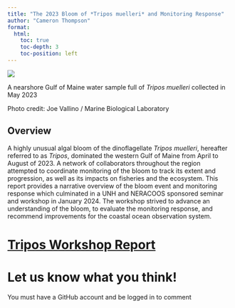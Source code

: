 ```yaml
---
title: "The 2023 Bloom of *Tripos muelleri* and Monitoring Response"
author: "Cameron Thompson"
format:
  html:
    toc: true
    toc-depth: 3
    toc-position: left
---
```


![](tripos_sample.jpg)

A nearshore Gulf of Maine water sample full of *Tripos muelleri* collected in May 2023

Photo credit: Joe Vallino / Marine Biological Laboratory

## Overview

A highly unusual algal bloom of the dinoflagellate *Tripos muelleri*, hereafter referred to as *Tripos*, dominated the western Gulf of Maine from April to August of 2023. A network of collaborators throughout the region attempted to coordinate monitoring of the bloom to track its extent and progression, as well as its impacts on fisheries and the ecosystem. This report provides a narrative overview of the bloom event and monitoring response which culminated in a UNH and NERACOOS sponsored seminar and workshop in January 2024. The workshop strived to advance an understanding of the bloom, to evaluate the monitoring response, and recommend improvements for the coastal ocean observation system.

# [Tripos Workshop Report](report.html) <!-- Link to the briefing paper -->

# Let us know what you think!

You must have a GitHub account and be logged in to comment

<!-- Utterances comments -->
<script src="https://utteranc.es/client.js"
        repo="sea-scope/Tripos"
        issue-number="1"  <!-- Replace "1" with your actual issue number -->
        theme="github-light"
        crossorigin="anonymous"
        async>
</script>

